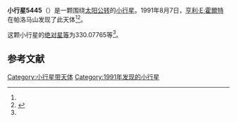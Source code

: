 {{Infobox planet
| bgcolour = #FFFFC0
| name = 5445 Williwaw
| symbol = 
| image = 
| caption = 
| discovery = yes
| discovery_ref = 
| discoverer = [[亨利·E·霍爾特|亨利·E·霍爾特]]
| discovery_site = [[帕洛马山|帕洛马山]] 
| discovered = 1991年8月7日
| designations = yes
| mp_name = 
| named_after = 
| alt_names = 1991 PA12/ 1970 JN / 1980 WZ1 / 1987 SK19
| mp_category = [[主带小行星|主带小行星]]
| orbit_ref = <ref name="a">[http://ssd.jpl.nasa.gov/sbdb.cgi?sstr=5445 5445 Williwaw] {{Wayback|url=http://ssd.jpl.nasa.gov/sbdb.cgi?sstr=5445 |date=20201124020713 }}，小行星數據庫瀏覽器（JPL Small-Body Database Browser）－[[美国国家航空航天局|美国国家航空航天局]]喷气推进实验室</ref>
| epoch = 2456400.5 (2013年4月18日更新)
| aphelion = {{convert|3.1235884|AU|km|3|abbr=on|lk=out}}
| perihelion = {{convert|1.9829964|AU|km|3|abbr=on}}
| semimajor = {{convert|2.5532924|AU|km|3|abbr=on}}
| eccentricity = 0.2233571
| period = 1490.216172 [[日|日]]<br />4.08[[儒略年|儒略年]]
| avg_speed = 
| inclination = 6.11923
| asc_node = 259.81258
| mean_anomaly = 
| arg_peri = 330.07765
| satellites = 
| physical_characteristics = yes
| dimensions = 
| mass = 
| density = 
| surface_grav = 
| escape_velocity = 
| sidereal_day = 
| axial_tilt = 
| pole_ecliptic_lat = 
| pole_ecliptic_lon = 
| albedo = 
| temperatures= 
| temp_name1 = 
| mean_temp_1 = 
| max_temp_1 = 
| temp_name2 = 
| max_temp_2 = 
| spectral_type = 
| abs_magnitude = 330.07765
}}

'''小行星5445'''（{{lang-en|5445 Williwaw}}）是一颗围绕[[太阳|太阳]][[公转|公转]]的[[小行星|小行星]]。1991年8月7日，[[亨利·E·霍爾特|亨利·E·霍爾特]]在帕洛马山发现了此天体<ref name="a" /><ref>{{cite news|title=小行星列表|url=http://cfa-www.harvard.edu/iau/lists/NumberedMPs.txt|accessdate=2013-07-08|newspaper=哈佛大学|archive-date=2008-05-17|archive-url=https://web.archive.org/web/20080517010638/http://cfa-www.harvard.edu/iau/lists/NumberedMPs.txt|dead-url=no}}</ref>。

这颗小行星的[[绝对星等|绝对星等]]为330.07765等<ref name="a" />。

==参考文献==
{{reflist}}
{{Minor Planet Number|[[小行星5444|小行星5444]]|[[小行星5446|小行星5446]]}}

{{小天体}}

[[Category:小行星带天体|Category:小行星带天体]]
[[Category:1991年发现的小行星|Category:1991年发现的小行星]]

{{asteroid-stub}}